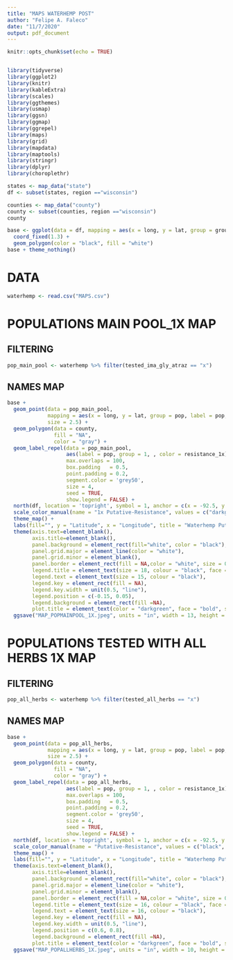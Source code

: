 ```yaml
---
title: "MAPS WATERHEMP POST"
author: "Felipe A. Faleco"
date: "11/7/2020"
output: pdf_document
---
```


```r

knitr::opts_chunk$set(echo = TRUE)


library(tidyverse)
library(ggplot2)
library(knitr)
library(kableExtra)
library(scales)
library(ggthemes)
library(usmap)
library(ggsn)
library(ggmap)
library(ggrepel)
library(maps)
library(grid)
library(mapdata)
library(maptools)
library(stringr)
library(dplyr)
library(choroplethr)

states <- map_data("state")
df <- subset(states, region =="wisconsin")

counties <- map_data("county")
county <- subset(counties, region =="wisconsin")
county 

base <- ggplot(data = df, mapping = aes(x = long, y = lat, group = group)) + 
  coord_fixed(1.3) + 
  geom_polygon(color = "black", fill = "white")
base + theme_nothing()


```



# DATA

```r

waterhemp <- read.csv("MAPS.csv")

```



# POPULATIONS MAIN POOL_1X MAP


## FILTERING

```r

pop_main_pool <- waterhemp %>% filter(tested_ima_gly_atraz == "x")

```



## NAMES MAP

```r

base + 
  geom_point(data = pop_main_pool, 
             mapping = aes(x = long, y = lat, group = pop, label = pop, color = resistance_1x), 
             size = 2.5) +
  geom_polygon(data = county, 
               fill = "NA", 
               color = "gray") +
  geom_label_repel(data = pop_main_pool, 
                   aes(label = pop, group = 1, , color = resistance_1x),
                   max.overlaps = 100,
                   box.padding   = 0.5, 
                   point.padding = 0.2,
                   segment.color = 'grey50', 
                   size = 4,
                   seed = TRUE,
                   show.legend = FALSE) +  
  north(df, location = 'topright', symbol = 1, anchor = c(x = -92.5, y = 47)) +
  scale_color_manual(name = "1x Putative-Resistance", values = c("darkgreen", "blue", "black", "orange2","cyan4", "darkorchid3", "red", "firebrick" )) +
  theme_map() +
  labs(fill="", y = "Latitude", x = "Longitude", title = "Waterhemp Putative-Resistance in WI - 1x POST") +
  theme(axis.text=element_blank(), 
        axis.title=element_blank(), 
        panel.background = element_rect(fill="white", color = "black"), 
        panel.grid.major = element_line(color = "white"), 
        panel.grid.minor = element_blank(),
        panel.border = element_rect(fill = NA,color = "white", size = 0.5, linetype = "solid"),
        legend.title = element_text(size = 18, colour = "black", face = "bold", hjust = 0),
        legend.text = element_text(size = 15, colour = "black"), 
        legend.key = element_rect(fill = NA),
        legend.key.width = unit(0.5, "line"),
        legend.position = c(-0.15, 0.05), 
        legend.background = element_rect(fill =NA), 
        plot.title = element_text(color = "darkgreen", face = "bold", size = 22, hjust = 0.5)) +
  ggsave("MAP_POPMAINPOOL_1X.jpeg", units = "in", width = 13, height = 10, dpi = 600)


```



# POPULATIONS TESTED WITH ALL HERBS 1X MAP


## FILTERING

```r

pop_all_herbs <- waterhemp %>% filter(tested_all_herbs == "x")

```



## NAMES MAP

```r

base + 
  geom_point(data = pop_all_herbs, 
             mapping = aes(x = long, y = lat, group = pop, label = pop, color = resistance_1x), 
             size = 2.5) +
  geom_polygon(data = county, 
               fill = "NA", 
               color = "gray") +
  geom_label_repel(data = pop_all_herbs, 
                   aes(label = pop, group = 1, , color = resistance_1x),
                   max.overlaps = 100,
                   box.padding   = 0.5, 
                   point.padding = 0.2,
                   segment.color = 'grey50', 
                   size = 4,
                   seed = TRUE,
                   show.legend = FALSE) +  
  north(df, location = 'topright', symbol = 1, anchor = c(x = -92.5, y = 47)) +
  scale_color_manual(name = "Putative-Resistance", values = c("black", "blue", "cyan4", "orange2","red", "darkorchid3")) +
  theme_map() +
  labs(fill="", y = "Latitude", x = "Longitude", title = "Waterhemp Putative-Resistance in WI - 1x POST") +
  theme(axis.text=element_blank(), 
        axis.title=element_blank(), 
        panel.background = element_rect(fill="white", color = "black"), 
        panel.grid.major = element_line(color = "white"), 
        panel.grid.minor = element_blank(),
        panel.border = element_rect(fill = NA,color = "white", size = 0.5, linetype = "solid"),
        legend.title = element_text(size = 16, colour = "black", face = "bold", hjust = 0),
        legend.text = element_text(size = 16, colour = "black"), 
        legend.key = element_rect(fill = NA),
        legend.key.width = unit(0.5, "line"),
        legend.position = c(0.6, 0.8), 
        legend.background = element_rect(fill =NA), 
        plot.title = element_text(color = "darkgreen", face = "bold", size = 22, hjust = 0.5)) +
  ggsave("MAP_POPALLHERBS_1X.jpeg", units = "in", width = 10, height = 10, dpi = 600)



```
